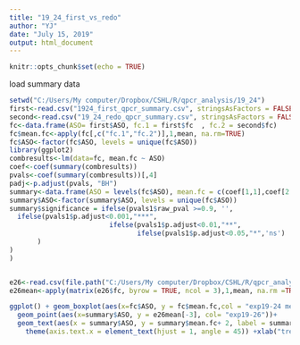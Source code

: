 ```yaml
---
title: "19_24_first_vs_redo"
author: "YJ"
date: "July 15, 2019"
output: html_document
---
```


```r
knitr::opts_chunk$set(echo = TRUE)
```

load summary data
```r
setwd("C:/Users/My computer/Dropbox/CSHL/R/qpcr_analysis/19_24")
first<-read.csv("1924_first_qpcr_summary.csv", stringsAsFactors = FALSE)
second<-read.csv("19_24_redo_qpcr_summary.csv", stringsAsFactors = FALSE)
fc<-data.frame(ASO= first$ASO, fc.1 = first$fc  , fc.2 = second$fc)
fc$mean.fc<-apply(fc[,c("fc.1","fc.2")],1,mean, na.rm=TRUE)
fc$ASO<-factor(fc$ASO, levels = unique(fc$ASO))
library(ggplot2)
combresults<-lm(data=fc, mean.fc ~ ASO)
coef<-coef(summary(combresults))
pvals<-coef(summary(combresults))[,4]
padj<-p.adjust(pvals, "BH")
summary<-data.frame(ASO = levels(fc$ASO), mean.fc = c(coef[1,1],coef[2:nrow(coef),1]+coef[1,1]), pvals = padj)
summary$ASO<-factor(summary$ASO, levels = unique(fc$ASO))
summary$significance = ifelse(pvals1$raw_pval >=0.9, '',
  ifelse(pvals1$p.adjust<0.001,"***",
                         ifelse(pvals1$p.adjust<0.01,"**",
                                ifelse(pvals1$p.adjust<0.05,"*",'ns')
       )
)
)



```


```r
e26<-read.csv(file.path("C:/Users/My computer/Dropbox/CSHL/R/qpcr_analysis/19_26/19_26_qpcr_summary.csv"),stringsAsFactors = FALSE)
e26mean<-apply(matrix(e26$fc, byrow = TRUE, ncol = 3),1,mean, na.rm =TRUE)
```

```{r: comparison of 19-24 technical reqplicates and exp19-26}

ggplot() + geom_boxplot(aes(x=fc$ASO, y = fc$mean.fc,col = "exp19-24 mean of tech rep"))+
  geom_point(aes(x=summary$ASO, y = e26mean[-3], col= "exp19-26"))+
  geom_text(aes(x = summary$ASO, y = summary$mean.fc+ 2, label = summary$significance))+
    theme(axis.text.x = element_text(hjust = 1, angle = 45)) +xlab("treatment") + ylab("CFTR fold change") + ggtitle("1924 vs. 26") 
```


